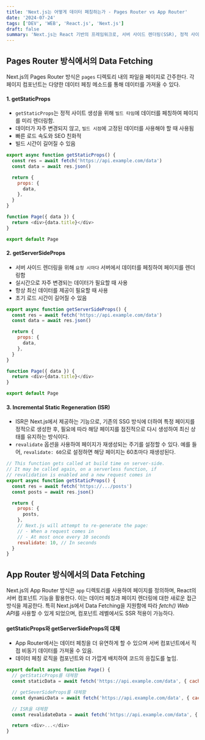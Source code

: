 ```yaml
---
title: 'Next.js는 어떻게 데이터 페칭하는가 - Pages Router vs App Router'
date: '2024-07-24'
tags: ['DEV', 'WEB', 'React.js', 'Next.js']
draft: false
summary: 'Next.js는 React 기반의 프레임워크로, 서버 사이드 렌더링(SSR), 정적 사이트 생성(SSG), 클라이언트 사이드 렌더링(CSR) 등 다양한 데이터 페칭 방식과 렌더링 옵션을 제공한다. Next.js에서 데이터 페칭을 어떻게 사용하는지, 특히 Pages Router와 App Router 방식을 비교하여 정리해보자.'
---
```


## Pages Router 방식에서의 Data Fetching

Next.js의 Pages Router 방식은 `pages` 디렉토리 내의 파일을 페이지로 간주한다. 각 페이지 컴포넌트는 다양한 데이터 페칭 메소드를 통해 데이터를 가져올 수 있다.

#### 1. **getStaticProps**

- `getStaticProps`는 정적 사이트 생성을 위해 `빌드 타임`에 데이터를 페칭하여 페이지를 미리 렌더링함.
- 데이터가 자주 변경되지 않고, `빌드 시점`에 고정된 데이터를 사용해야 할 때 사용됨
- 빠른 로드 속도와 SEO 친화적
- 빌드 시간이 길어질 수 있음

```javascript
export async function getStaticProps() {
  const res = await fetch('https://api.example.com/data')
  const data = await res.json()

  return {
    props: {
      data,
    },
  }
}

function Page({ data }) {
  return <div>{data.title}</div>
}

export default Page
```

#### 2. **getServerSideProps**

- 서버 사이드 렌더링을 위해 `요청 시마다` 서버에서 데이터를 페칭하여 페이지를 렌더링함
- 실시간으로 자주 변경되는 데이터가 필요할 때 사용
- 항상 최신 데이터를 제공이 필요할 때 사용
- 초기 로드 시간이 길어질 수 있음

```javascript
export async function getServerSideProps() {
  const res = await fetch('https://api.example.com/data')
  const data = await res.json()

  return {
    props: {
      data,
    },
  }
}

function Page({ data }) {
  return <div>{data.title}</div>
}

export default Page
```

#### 3. **Incremental Static Regeneration (ISR)**

- ISR은 Next.js에서 제공하는 기능으로, 기존의 SSG 방식에 더하여 특정 페이지를 정적으로 생성한 후, 필요에 따라 해당 페이지를 점진적으로 다시 생성하여 최신 상태를 유지하는 방식이다.
- `revalidate` 옵션을 사용하여 페이지가 재생성되는 주기를 설정할 수 있다. 예를 들어, `revalidate: 60`으로 설정하면 해당 페이지는 60초마다 재생성된다.

```javascript
// This function gets called at build time on server-side.
// It may be called again, on a serverless function, if
// revalidation is enabled and a new request comes in
export async function getStaticProps() {
  const res = await fetch('https://.../posts')
  const posts = await res.json()

  return {
    props: {
      posts,
    },
    // Next.js will attempt to re-generate the page:
    // - When a request comes in
    // - At most once every 10 seconds
    revalidate: 10, // In seconds
  }
}
```

## App Router 방식에서의 Data Fetching

Next.js의 App Router 방식은 `app` 디렉토리를 사용하여 페이지를 정의하며, React의 서버 컴포넌트 기능을 활용한다. 이는 데이터 페칭과 페이지 렌더링에 대한 새로운 접근 방식을 제공한다. 특히 Next.js에서 Data Fetching을 지원함에 따라 *fetch() Web API*를 사용할 수 있게 되었으며, 컴포넌트 레벨에서도 SSR 적용이 가능하다.

#### **getStaticProps와 getServerSideProps의 대체**

- App Router에서는 데이터 페칭을 더 유연하게 할 수 있으며 서버 컴포넌트에서 직접 비동기 데이터를 가져올 수 있음.
- 데이터 페칭 로직을 컴포넌트와 더 가깝게 배치하여 코드의 응집도를 높임.

```javascript
export default async function Page() {
  // getStaticProps를 대체함
  const staticData = await fetch('https://api.example.com/data', { cache: 'force-cache' })

  // getSeverSideProps를 대체함
  const dynamicData = await fetch('https://api.example.com/data', { cache: 'no-store' })

  // ISR을 대체함
  const revalidateData = await fetch('https://api.example.com/data', { next: { revalidate: 10 } })

  return <div>...</div>
}
```
